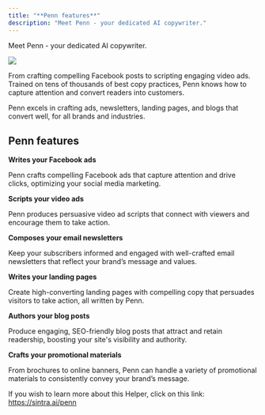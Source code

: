 ```yaml
---
title: "**Penn features**"
description: "Meet Penn - your dedicated AI copywriter."
---
```


Meet Penn - your dedicated AI copywriter. 

![](https://downloads.intercomcdn.com/i/o/1114407618/42db8b4a91ba09545fad93b4/image.png?expires=1754573400&signature=9045faedcb71842ba1a2f5cd7aa491d7e8965494f9210c8c0dcfcb4a24a894a3&req=dSEmEs1%2BmodeUfMW1HO4zRY%2Fjof9eDWo2w95cV60jcTsbbdEXo9IkS3VnOxl%0AtadQ%0A)

From crafting compelling Facebook posts to scripting engaging video ads. Trained on tens of thousands of best copy practices, Penn knows how to capture attention and convert readers into customers.

Penn excels in crafting ads, newsletters, landing pages, and blogs that convert well, for all brands and industries.

## **Penn features**

**Writes your Facebook ads**

Penn crafts compelling Facebook ads that capture attention and drive clicks, optimizing your social media marketing.

**Scripts your video ads**

Penn produces persuasive video ad scripts that connect with viewers and encourage them to take action.

**Composes your email newsletters**

Keep your subscribers informed and engaged with well-crafted email newsletters that reflect your brand’s message and values.

**Writes your landing pages**

Create high-converting landing pages with compelling copy that persuades visitors to take action, all written by Penn.

**Authors your blog posts**

Produce engaging, SEO-friendly blog posts that attract and retain readership, boosting your site's visibility and authority.

**Crafts your promotional materials**

From brochures to online banners, Penn can handle a variety of promotional materials to consistently convey your brand’s message.

If you wish to learn more about this Helper, click on this link: <https://sintra.ai/penn>  
​